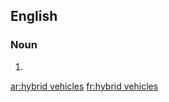 
==English==

===Noun===
{{head|en|plural}}

# {{plural of|hybrid vehicle|lang=en}}

[[ar:hybrid vehicles]]
[[fr:hybrid vehicles]]